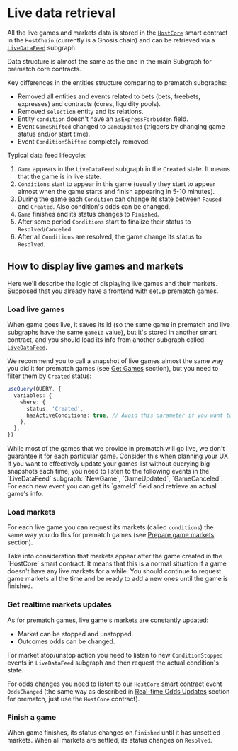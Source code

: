 
# Live data retrieval

All the live games and markets data is stored in the [`HostCore`](/contracts/live-host-core) smart contract in the `HostChain` (currently is a Gnosis chain)
and can be retrieved via a [`LiveDataFeed`](/subgraph/overview#live-endpoints) subgraph.

Data structure is almost the same as the one in the main Subgraph for prematch core contracts.

<Callout type="info">
  Key differences in the entities structure comparing to prematch subgraphs:

  - Removed all entities and events related to bets (bets, freebets, expresses) and contracts (cores, liquidity pools).
  - Removed `selection` entity and its relations.
  - Entity `condition` doesn't have an `isExpressForbidden` field.
  - Event `GameShifted` changed to `GameUpdated` (triggers by changing game status and/or start time).
  - Event `ConditionShifted` completely removed.
</Callout>

Typical data feed lifecycle:

1. `Game` appears in the `LiveDataFeed` subgraph in the `Created` state. It means that the game is in live state.
2. `Conditions` start to appear in this game (usually they start to appear almost when the game starts and finish appearing in 5-10 minutes).
3. During the game each `Condition` can change its state between `Paused` and `Created`. Also condition's odds can be changed.
4. `Game` finishes and its status changes to `Finished`.
5. After some period `Conditions` start to finalize their status to `Resolved`/`Canceled`.
6. After all `Conditions` are resolved, the game change its status to `Resolved`.

## How to display live games and markets

Here we'll describe the logic of displaying live games and their markets.
Supposed that you already have a frontend with setup prematch games.

### Load live games

When game goes live, it saves its id (so the same game in prematch and live subgraphs have the same `gameId` value),
but it's stored in another smart contract, and you should load its info from another subgraph called [`LiveDataFeed`](/subgraph/overview#live-endpoints).

We recommend you to call a snapshot of live games almost the same way you did it for prematch games (see [Get Games](/guides/prematch/get-games) section), but you need to filter them by `Created` status:

```ts
useQuery(QUERY, {
  variables: {
    where: {
      status: 'Created',
      hasActiveConditions: true, // Avoid this parameter if you want to get the game with no available markets
    },
  },
})
```

<Callout type="warning">
  While most of the games that we provide in prematch will go live, we don't guarantee it for each particular game.
  Consider this when planning your UX.
</Callout>

<Callout type="feature">
  If you want to effectively update your games list without querying big snapshots each time, you need to listen to the following events in the `LiveDataFeed` subgraph: `NewGame`, `GameUpdated`, `GameCanceled`.
  For each new event you can get its `gameId` field and retrieve an actual game's info.
</Callout>

### Load markets

For each live game you can request its markets (called `conditions`) the same way you do this for prematch games (see [Prepare game markets](/guides/prematch/markets-and-outcomes) section).

<Callout type="warning">
  Take into consideration that markets appear after the game created in the `HostCore` smart contract.
  It means that this is a normal situation if a game doesn't have any live markets for a while.
  You should continue to request game markets all the time and be ready to add a new ones until the game is finished.
</Callout>

### Get realtime markets updates

As for prematch games, live game's markets are constantly updated:

- Market can be stopped and unstopped.
- Outcomes odds can be changed.

For market stop/unstop action you need to listen to new `ConditionStopped` events in `LiveDataFeed` subgraph and then request the actual condition's state.

For odds changes you need to listen to our `HostCore` smart contract event `OddsChanged` (the same way as described in [Real-time Odds Updates](/guides/prematch/real-time-odds-updates) section for prematch, just use the `HostCore` contract).

### Finish a game

When game finishes, its status changes on `Finished` until it has unsettled markets.
When all markets are settled, its status changes on `Resolved`.
